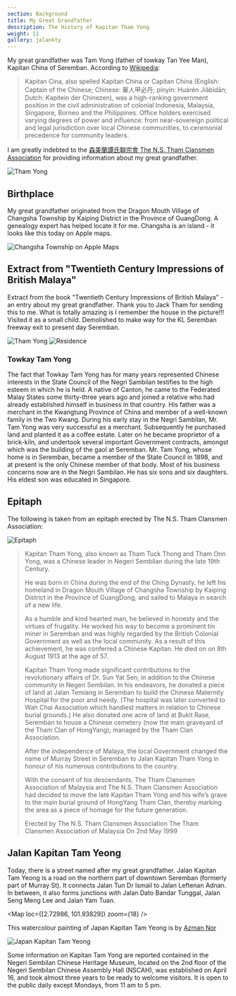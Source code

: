 ```yaml
---
section: Background
title: My Great Grandfather
description: The History of Kapitan Tham Yong
weight: 11
gallery: jalankty
---
```



My great grandfather was Tam Yong (father of towkay Tan Yee Man), Kapitan China of Seremban. According to [Wikipedia](https://en.wikipedia.org/wiki/Kapitan_Cina):

> Kapitan Cina, also spelled Kapitan China or Capitan China (English: Captain of the Chinese; Chinese: 華人甲必丹; pinyin: Huárén Jiǎbìdān; Dutch: Kapitein der Chinezen), was a high-ranking government position in the civil administration of colonial Indonesia, Malaysia, Singapore, Borneo and the Philippines. Office holders exercised varying degrees of power and influence: from near-sovereign political and legal jurisdiction over local Chinese communities, to ceremonial precedence for community leaders.

I am greatly indebted to the [森美蘭譚氏聯宗會 The N.S. Tham Clansmen Association](https://tamclansmen.blogspot.com/2009/06/history-of-kapitan-tham-yong.html) for providing information about my great grandfather.

![Tham Yong](../images/about/thamyong.jpg)

## Birthplace

My great grandfather originated from the Dragon Mouth Village of Changsha Township by Kaiping District in the Province of GuangDong. A genealogy expert has helped locate it for me. Changsha is an island - it looks like this today on Apple maps.

![Changsha Township on Apple Maps](../images/about/Changsha.png)

## Extract from "Twentieth Century Impressions of British Malaya"

Extract from the book "Twentieth Century Impressions of British Malaya" - an entry about my great grandfather. Thank you to Jack Tham for sending this to me. What is totally amazing is I remember the house in the picture!!! Visited it as a small child. Demolished to make way for the KL Seremban freeway exit to present day Seremban.

![Tham Yong](../images/about/TamYong.jpeg)
![Residence](../images/about/TamYong2.jpeg)

### Towkay Tam Yong

The fact that Towkay Tam Yong has for many years represented Chinese interests in the State Council of the Negri Sambilan testifies to the high esteem in which he is held. A native of Canton, he came to the Federated Malay States some thirty-three years ago and joined a relative who had already established himself in business in that country. His father was a merchant in the Kwangtung Province of China and member of a well-known family in the Two Kwang. During his early stay in the Negri Sambilan, Mr. Tam Yong was very successful as a merchant. Subsequently he purchased land and planted it as a coffee estate. Later on he became proprietor of a brick-kiln, and undertook several important Government contracts, amongst which was the building of the gaol at Seremban. Mr. Tam Yong, whose home is in Seremban, became a member of the State Council in 1898, and at present is the only Chinese member of that body. Most of his business concerns now are in the Negri Sambilan. He has six sons and six daughters. His eldest son was educated in Singapore.

## Epitaph

The following is taken from an epitaph erected by The N.S. Tham Clansmen Association:

![Epitaph](../images/about/DSCF2508.jpg)

> Kapitan Tham Yong, also known as Tham Tuck Thong and Tham Onn Yong, was a Chinese leader in Negeri Sembilan during the late 19th Century.
>
> He was born in China during the end of the Ching Dynasty, he left his homeland in Dragon Mouth Village of Changsha Township by Kaiping District in the Province of GuangDong, and sailed to Malaya in search of a new life.
>
> As a humble and kind hearted man, he believed in honesty and the virtues of frugality. He worked his way to become a prominent tin miner in Seremban and was highly regarded by the British Colonial Government as well as the local community. As a result of this achievement, he was conferred a Chinese Kapitan. He died on on 8th August 1913 at the age of 57.
>
> Kapitan Tham Yong made significant contributions to the revolutionary affairs of Dr. Sun Yat Sen, in addition to the Chinese community in Negeri Sembilan. In his endeavors, he donated a piece of land at Jalan Temiang in Seremban to build the Chinese Maternity Hospital for the poor and needy. (The hospital was later converted to Wah Chai Association which handiest matters in relation to Chinese burial grounds.) He also donated one acre of land at Bukit Rase, Seremban to house a Chinese cemetery (now the main graveyard of the Tham Clan of HongYang); managed by the Tham Clan Association.
>
> After the independence of Malaya, the local Government changed the name of Murray Street in Seremban to Jalan Kapitan Tham Yong in honour of his numerous contributions to the country.
>
> With the consent of his descendants, The Tham Clansmen Association of Malaysia and The N.S. Tham Clansmen Association had decided to move the late Kapitan Tham Yong and his wife’s grave to the main burial ground of HongYang Tham Clan, thereby marking the area as a piece of homage for the future generation.
>
> Erected by
> The N.S. Tham Clansmen Association
> The Tham Clansmen Association of Malaysia
> On 2nd May 1999

## Jalan Kapitan Tam Yeong

Today, there is a street named after my great grandfather. Jalan Kapitan Tam Yeong is a road on the northern part of downtown Seremban (formerly part of Murray St). It connects Jalan Tun Dr Ismail to Jalan Leftenan Adnan. In between, it also forms junctions with Jalan Dato Bandar Tunggal, Jalan Seng Meng Lee and Jalan Yam Tuan.

<Map loc={[2.72986, 101.93829]} zoom={18} />

This watercolour painting of Japan Kapitan Tam Yeong is by [Azman Nor](https://azmannor.com)

![Japan Kapitan Tam Yeong](../images/about/Azmannor-Watercolor-Painting-Jalan-Kapitan-Tam-Yeong-Seremban.webp)

Some information on Kapitan Tam Yong are reported contained in the Negeri Sembilan Chinese Heritage Museum, located on the 2nd floor of the Negeri Sembilan Chinese Assembly Hall (NSCAH), was established on April 16, and took almost three years to be ready to welcome visitors. It is open to the public daily except Mondays, from 11 am to 5 pm.
